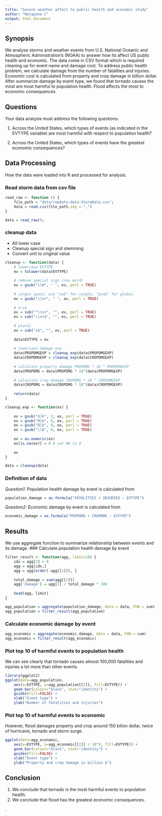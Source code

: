```yaml
---
title: "Severe weather affect to public health and economic study"
author: "Natapone C"
output: html_document
---
```


## Synopsis
We analyse storms and weather events from U.S. National Oceanic and Atmospheric Administration's (NOAA) to answer how its affect US public health and economic. The data come in CSV format which is required cleaning up for event name and damage cost. To address public health problem, we calculate damage from the number of fatalities and injuries. Economic cost is calculated from property and crop damage in billion dollar. After summarize damage by event type, we found that tornado causes the most are most harmful to population health. Flood affects the most to economic consequences.

## Questions
Your data analysis must address the following questions:

1) Across the United States, which types of events (as indicated in the EVTYPE variable) are most harmful with respect to population health?

2) Across the United States, which types of events have the greatest economic consequences?

## Data Processing
How the data were loaded into R and processed for analysis.

### Read storm data from csv file
```r
read_raw <- function () {
    file_path = "data/repdata-data-StormData.csv";
    data = read.csv(file_path,sep = ",")   
}

data = read_raw();
```

### cleanup data
- All lower case
- Cleanup special sign and stemming
- Convert unit to original value
```r
cleanup <- function(data) {
    # lowercase EVTYPE
    ev = tolower(data$EVTYPE)
    
    # remove special sign (non word)
    ev = gsub("\\W", " ", ev, perl = TRUE)
    
    # single space, use "sub" for single, "gsub" for global
    ev = gsub("\\s+", " ", ev, perl = TRUE)
    
    # trim
    ev = sub("^\\s+", "", ev, perl = TRUE)
    ev = sub("\\s+$", "", ev, perl = TRUE)
    
    # plural
    ev = sub("s$", "", ev, perl = TRUE)
    
    data$EVTYPE = ev
    
    # lowercase damage exp
    data$PROPDMGEXP = cleanup_exp(data$PROPDMGEXP)
    data$CROPDMGEXP = cleanup_exp(data$CROPDMGEXP)
    
    # calculate property damage PROPDMG * 10 ^ PROPDMGEXP
    data$PROPDMG = data$PROPDMG * 10^(data$PROPDMGEXP)
    
    # calculate crop damage CROPDMG * 10 ^ CROPDMGEXP
    data$CROPDMG = data$CROPDMG * 10^(data$CROPDMGEXP)
    
    return(data)
}

cleanup_exp <- function(ex) {
    
    ex = gsub("K|k", 3, ex, perl = TRUE)
    ex = gsub("M|m", 6, ex, perl = TRUE)
    ex = gsub("B|b", 9, ex, perl = TRUE)
    ex = gsub("\\D", 0, ex, perl = TRUE)
    
    ex = as.numeric(ex)
    ex[is.na(ex)] = 0 # set NA to 0
    
    ex
}

data = cleanup(data)
```

### Definition of data
*Question1:* Population health damage by event is calculated from 
```r
population_damage = as.formula("FATALITIES + INJURIES ~ EVTYPE")
```

*Question2:* Economic damage by event is calculated from 
```r
economic_damage = as.formula("PROPDMG + CROPDMG ~ EVTYPE")
```

## Results
We use aggregate function to summarize relationship between events and its damage.
### Calculate population health damage by event
```r
filter_result <- function(agg, limit=10) {
    idx = agg[2] > 0
    agg = agg[idx,]
    agg = agg[order(-agg[[2]]), ]
    
    total_damage = sum(agg[[2]])
    agg['damage'] = agg[2] / total_damage * 100
    
    head(agg, limit)
}

agg_population = aggregate(population_damage, data = data, FUN = sum)
agg_population = filter_result(agg_population)
```

### Calculate economic damage by event
```r
agg_economic = aggregate(economic_damage, data = data, FUN = sum)
agg_economic = filter_result(agg_economic)
```

### Plot top 10 of harmful events to population health
We can see clearly that tornado causes almost 100,000 fatalities and injuries a lot more than other events.
```r
library(ggplot2)
ggplot(data=agg_population, 
    aes(x=EVTYPE, y=agg_population[[2]], fill=EVTYPE)) +
    geom_bar(colour="black", stat="identity") +
    guides(fill=FALSE) +
    xlab("Event type") +
    ylab("Number of fatalities and injuries")
```

### Plot top 10 of harmful events to economic
However, flood damages property and crop around 150 bilion dollar, twice of hurricane, tornado and storm surge.
```r
ggplot(data=agg_economic, 
    aes(x=EVTYPE, y=agg_economic[[2]] / 10^9, fill=EVTYPE)) +
    geom_bar(colour="black", stat="identity") +
    guides(fill=FALSE) +
    xlab("Event type") +
    ylab("Property and crop damage in billion $")
```

## Conclusion
1) We conclude that tornado is the most harmful events to population health.
2) We conclude that flood has the greatest economic consequences.

.
